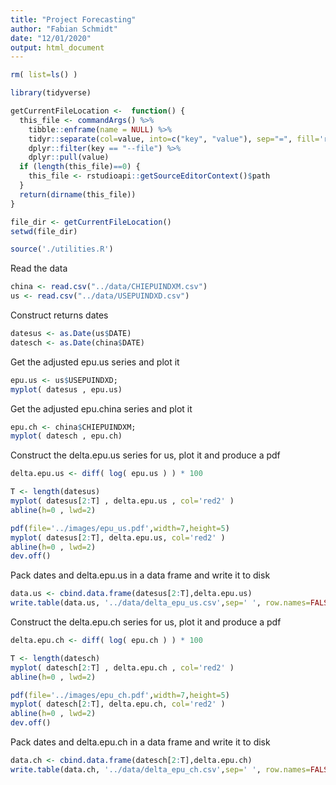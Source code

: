 ```yaml
---
title: "Project Forecasting"
author: "Fabian Schmidt"
date: "12/01/2020"
output: html_document
---
```

```r
rm( list=ls() )

library(tidyverse)

getCurrentFileLocation <-  function() {
  this_file <- commandArgs() %>% 
    tibble::enframe(name = NULL) %>%
    tidyr::separate(col=value, into=c("key", "value"), sep="=", fill='right') %>%
    dplyr::filter(key == "--file") %>%
    dplyr::pull(value)
  if (length(this_file)==0) {
    this_file <- rstudioapi::getSourceEditorContext()$path
  }
  return(dirname(this_file))
}

file_dir <- getCurrentFileLocation()
setwd(file_dir)

source('./utilities.R')
```

Read the data
```r
china <- read.csv("../data/CHIEPUINDXM.csv")
us <- read.csv("../data/USEPUINDXD.csv")
```

Construct returns dates
```r
datesus <- as.Date(us$DATE)
datesch <- as.Date(china$DATE)
```

 Get the adjusted epu.us series and plot it
```r
epu.us <- us$USEPUINDXD;
myplot( datesus , epu.us)
```

 Get the adjusted epu.china series and plot it
```r
epu.ch <- china$CHIEPUINDXM;
myplot( datesch , epu.ch)
```

 Construct the delta.epu.us series for us, plot it and produce a pdf
```r
delta.epu.us <- diff( log( epu.us ) ) * 100

T <- length(datesus)
myplot( datesus[2:T] , delta.epu.us , col='red2' )
abline(h=0 , lwd=2)

pdf(file='../images/epu_us.pdf',width=7,height=5)
myplot( datesus[2:T], delta.epu.us, col='red2' )
abline(h=0 , lwd=2)
dev.off() 
```

 Pack dates and delta.epu.us in a data frame and write it to disk
```r
data.us <- cbind.data.frame(datesus[2:T],delta.epu.us)
write.table(data.us, '../data/delta_epu_us.csv',sep=' ', row.names=FALSE,col.names=FALSE)
```

 Construct the delta.epu.ch series for us, plot it and produce a pdf
```r
delta.epu.ch <- diff( log( epu.ch ) ) * 100

T <- length(datesch)
myplot( datesch[2:T] , delta.epu.ch , col='red2' )
abline(h=0 , lwd=2)

pdf(file='../images/epu_ch.pdf',width=7,height=5)
myplot( datesch[2:T], delta.epu.ch, col='red2' )
abline(h=0 , lwd=2)
dev.off() 
```

 Pack dates and delta.epu.ch in a data frame and write it to disk
```r
data.ch <- cbind.data.frame(datesch[2:T],delta.epu.ch)
write.table(data.ch, '../data/delta_epu_ch.csv',sep=' ', row.names=FALSE,col.names=FALSE)
```